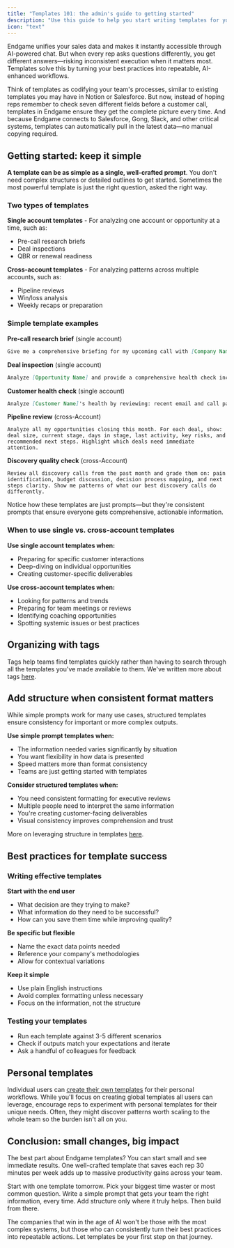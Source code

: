 ```yaml
---
title: "Templates 101: the admin's guide to getting started"
description: "Use this guide to help you start writing templates for your team"
icon: "text"
---
```


Endgame unifies your sales data and makes it instantly accessible through AI-powered chat. But when every rep asks questions differently, you get different answers—risking inconsistent execution when it matters most. Templates solve this by turning your best practices into repeatable, AI-enhanced workflows.

Think of templates as codifying your team's processes, similar to existing templates you may have in Notion or Salesforce. But now, instead of hoping reps remember to check seven different fields before a customer call, templates in Endgame ensure they get the complete picture every time. And because Endgame connects to Salesforce, Gong, Slack, and other critical systems, templates can automatically pull in the latest data—no manual copying required.

## Getting started: keep it simple

**A template can be as simple as a single, well-crafted prompt**. You don't need complex structures or detailed outlines to get started. Sometimes the most powerful template is just the right question, asked the right way.

### Two types of templates

**Single account templates** - For analyzing one account or opportunity at a time, such as:

- Pre-call research briefs
- Deal inspections
- QBR or renewal readiness

**Cross-account templates** - For analyzing patterns across multiple accounts, such as:

- Pipeline reviews
- Win/loss analysis
- Weekly recaps or preparation

### Simple template examples

**Pre-call research brief** (single account)

```markdown expandable
Give me a comprehensive briefing for my upcoming call with [Company Name]. Include their recent business initiatives, key stakeholders I've engaged with, competitive landscape, and any risks or opportunities from our past interactions. Pull from Salesforce, Gong, and LinkedIn.
```

**Deal inspection** (single account)

```markdown expandable
Analyze [Opportunity Name] and provide a comprehensive health check including: current stage vs. time in stage, engagement level of all stakeholders, completeness of MEDDIC criteria, recent activity from Gong and email, competitive threats, and red flags. Compare against similar won deals and highlight any gaps.
```

**Customer health check** (single account)

```markdown expandable
Analyze [Customer Name]'s health by reviewing: recent email and call patterns from our CRM, internal Slack discussions about this account, executive engagement level, external news or announcements about their company, and contract renewal date. Flag any concerning trends and suggest proactive outreach strategies.
```

**Pipeline review** (cross-Account)

```
Analyze all my opportunities closing this month. For each deal, show: deal size, current stage, days in stage, last activity, key risks, and recommended next steps. Highlight which deals need immediate attention.
```

**Discovery quality check** (cross-Account)

```
Review all discovery calls from the past month and grade them on: pain identification, budget discussion, decision process mapping, and next steps clarity. Show me patterns of what our best discovery calls do differently.
```

Notice how these templates are just prompts—but they're consistent prompts that ensure everyone gets comprehensive, actionable information.

### When to use single vs. cross-account templates

**Use single account templates when:**

- Preparing for specific customer interactions
- Deep-diving on individual opportunities
- Creating customer-specific deliverables

**Use cross-account templates when:**

- Looking for patterns and trends
- Preparing for team meetings or reviews
- Identifying coaching opportunities
- Spotting systemic issues or best practices

## Organizing with tags

Tags help teams find templates quickly rather than having to search through all the templates you've made available to them. We've written more about tags [here](/templates/templates-201).

## Add structure when consistent format matters

While simple prompts work for many use cases, structured templates ensure consistency for important or more complex outputs.

**Use simple prompt templates when:**

- The information needed varies significantly by situation
- You want flexibility in how data is presented
- Speed matters more than format consistency
- Teams are just getting started with templates

**Consider structured templates when:**

- You need consistent formatting for executive reviews
- Multiple people need to interpret the same information
- You're creating customer-facing deliverables
- Visual consistency improves comprehension and trust

More on leveraging structure in templates [here](/templates/templates-301).

## Best practices for template success

### Writing effective templates

**Start with the end user**

- What decision are they trying to make?
- What information do they need to be successful?
- How can you save them time while improving quality?

**Be specific but flexible**

- Name the exact data points needed
- Reference your company's methodologies
- Allow for contextual variations

**Keep it simple**

- Use plain English instructions
- Avoid complex formatting unless necessary
- Focus on the information, not the structure

### Testing your templates

- Run each template against 3-5 different scenarios
- Check if outputs match your expectations and iterate
- Ask a handful of colleagues for feedback

## Personal templates

Individual users can [create their own templates](/features/templates) for their personal workflows. While you'll focus on creating global templates all users can leverage, encourage reps to experiment with personal templates for their unique needs. Often, they might discover patterns worth scaling to the whole team so the burden isn't all on you.

## Conclusion: small changes, big impact

The best part about Endgame templates? You can start small and see immediate results. One well-crafted template that saves each rep 30 minutes per week adds up to massive productivity gains across your team.

Start with one template tomorrow. Pick your biggest time waster or most common question. Write a simple prompt that gets your team the right information, every time. Add structure only where it truly helps. Then build from there.

The companies that win in the age of AI won't be those with the most complex systems, but those who can consistently turn their best practices into repeatable actions. Let templates be your first step on that journey.